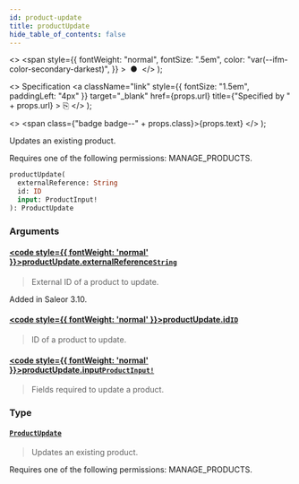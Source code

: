 ```yaml
---
id: product-update
title: productUpdate
hide_table_of_contents: false
---
```


  <>
    <span
      style={{
        fontWeight: "normal",
        fontSize: ".5em",
        color: "var(--ifm-color-secondary-darkest)",
      }}
    >
      &nbsp;●&nbsp;
    </span>
  </>
);

  <>
    Specification
    <a
      className="link"
      style={{ fontSize: "1.5em", paddingLeft: "4px" }}
      target="\_blank"
      href={props.url}
      title={"Specified by " + props.url}
    >
      ⎘
    </a>
  </>
);

  <>
    <span class={"badge badge--" + props.class}>{props.text}</span>
  </>
);

Updates an existing product.

Requires one of the following permissions: MANAGE_PRODUCTS.

```graphql
productUpdate(
  externalReference: String
  id: ID
  input: ProductInput!
): ProductUpdate
```

### Arguments

#### [<code style={{ fontWeight: 'normal' }}>productUpdate.<b>externalReference</b></code>](#)<Bullet />[`String`](../../api-reference/scalars/string) <Badge class="secondary" text="scalar"/>

> External ID of a product to update.

Added in Saleor 3.10.

>

#### [<code style={{ fontWeight: 'normal' }}>productUpdate.<b>id</b></code>](#)<Bullet />[`ID`](../../api-reference/scalars/id) <Badge class="secondary" text="scalar"/>

> ID of a product to update.

#### [<code style={{ fontWeight: 'normal' }}>productUpdate.<b>input</b></code>](#)<Bullet />[`ProductInput!`](../../api-reference/inputs/product-input) <Badge class="secondary" text="non-null"/> <Badge class="secondary" text="input"/>

> Fields required to update a product.

### Type

#### [`ProductUpdate`](../../api-reference/objects/product-update) <Badge class="secondary" text="object"/>

> Updates an existing product.

Requires one of the following permissions: MANAGE_PRODUCTS.

>
